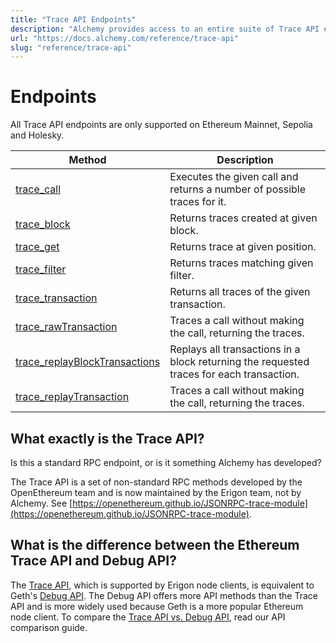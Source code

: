 ```yaml
---
title: "Trace API Endpoints"
description: "Alchemy provides access to an entire suite of Trace API endpoints, which give you deeper insights into transaction processing."
url: "https://docs.alchemy.com/reference/trace-api"
slug: "reference/trace-api"
---
```


# Endpoints

<Info>
  All Trace API endpoints are only supported on Ethereum Mainnet, Sepolia and Holesky.
</Info>

| Method                                                                     | Description                                                                              |
| -------------------------------------------------------------------------- | ---------------------------------------------------------------------------------------- |
| [trace\_call](/reference/trace-call)                                       | Executes the given call and returns a number of possible traces for it.                  |
| [trace\_block](/reference/trace-block)                                     | Returns traces created at given block.                                                   |
| [trace\_get](/reference/trace-get)                                         | Returns trace at given position.                                                         |
| [trace\_filter](/reference/trace-filter)                                   | Returns traces matching given filter.                                                    |
| [trace\_transaction](/reference/trace-transaction)                         | Returns all traces of the given transaction.                                             |
| [trace\_rawTransaction](/reference/trace-rawtransaction)                   | Traces a call without making the call, returning the traces.                             |
| [trace\_replayBlockTransactions](/reference/trace-replayblocktransactions) | Replays all transactions in a block returning the requested traces for each transaction. |
| [trace\_replayTransaction](/reference/trace-replaytransaction)             | Traces a call without making the call, returning the traces.                             |

## What exactly is the Trace API?

Is this a standard RPC endpoint, or is it something Alchemy has developed?

The Trace API is a set of non-standard RPC methods developed by the OpenEthereum team and is now maintained by the Erigon team, not by Alchemy. See [https://openethereum.github.io/JSONRPC-trace-module](https://openethereum.github.io/JSONRPC-trace-module).

## What is the difference between the Ethereum Trace API and Debug API?

The [Trace API](/reference/trace-api-quickstart), which is supported by Erigon node clients, is equivalent to Geth's [Debug API](/reference/debug-api-quickstart). The Debug API offers more API methods than the Trace API and is more widely used because Geth is a more popular Ethereum node client. To compare the [Trace API vs. Debug API](/reference/trace-api-vs-debug-api), read our API comparison guide.
